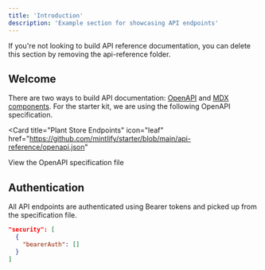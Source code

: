 ```yaml
---
title: 'Introduction'
description: 'Example section for showcasing API endpoints'
---
```


<Note>
  If you're not looking to build API reference documentation, you can delete this section by removing the api-reference
  folder.
</Note>

## Welcome

There are two ways to build API documentation: [OpenAPI](https://mintlify.com/docs/api-playground/openapi/setup) and
[MDX components](https://mintlify.com/docs/api-playground/mdx/configuration). For the starter kit, we are using the
following OpenAPI specification.

<Card
  title="Plant Store Endpoints"
  icon="leaf"
  href="https://github.com/mintlify/starter/blob/main/api-reference/openapi.json"
>
  View the OpenAPI specification file
</Card>

## Authentication

All API endpoints are authenticated using Bearer tokens and picked up from the specification file.

```json
"security": [
  {
    "bearerAuth": []
  }
]
```
